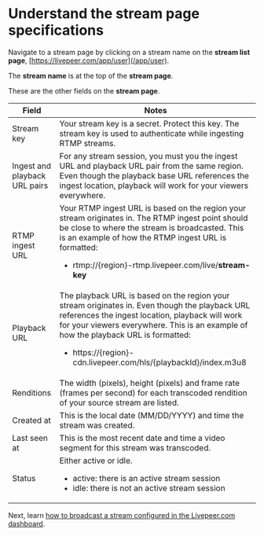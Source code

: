 
<DocsLayout>


# Understand the stream page specifications

Navigate to a stream page by clicking on a stream name on the **stream list page**, [https://livepeer.com/app/user](/app/user).

The **stream name** is at the top of the **stream page**.

These are the other fields on the **stream page**.

| Field               | Notes                                                                                                                                                                                                                                                                                       |
| ------------------- | ------------------------------------------------------------------------------------------------------------------------------------------------------------------------------------------------------------------------------------------------------------------------------------------- |
| Stream key          | Your stream key is a secret. Protect this key. The stream key is used to authenticate while ingesting RTMP streams. |
| Ingest and playback URL pairs | For any stream session, you must you the ingest URL and playback URL pair from the same region. Even though the playback base URL references the ingest location, playback will work for your viewers everywhere. |
| RTMP ingest URL     | Your RTMP ingest URL is based on the region your stream originates in. The RTMP ingest point should be close to where the stream is broadcasted. This is an example of how the RTMP ingest URL is formatted: <ul><li>rtmp://{region}-rtmp.livepeer.com/live/<strong>stream-key</strong></li></ul> |
| Playback URL        | The playback URL is based on the region your stream originates in. Even though the playback URL references the ingest location, playback will work for your viewers everywhere. This is an example of how the playback URL is formatted: <ul><li>https://{region}-cdn.livepeer.com/hls/{playbackId}/index.m3u8</li></ul>|
| Renditions          | The width (pixels), height (pixels) and frame rate (frames per second) for each transcoded rendition of your source stream are listed.                                                                                                                                                                                       |
| Created at          | This is the local date (MM/DD/YYYY) and time the stream was created.                                                                                                                                                                                                                       |
| Last seen at        | This is the most recent date and time a video segment for this stream was transcoded.                                                                                                                                                                                                       |
| Status              | Either active or idle. <ul><li>active: there is an active stream session</li><li>idle: there is not an active stream session</li></ul>                                                                                                                                                      |

Next, learn [how to broadcast a stream configured in the Livepeer.com dashboard](/docs/guides/dashboard/broadcast-a-stream-session).

</DocsLayout>

